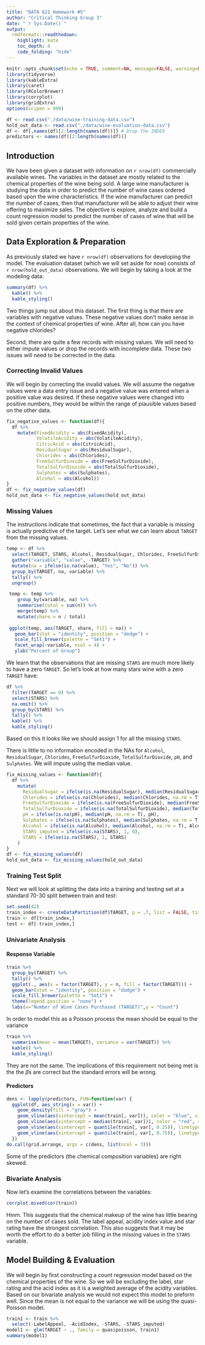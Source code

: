 ```yaml
---
title: "DATA 621 Homework #5"
author: "Critical Thinking Group 3"
date: "`r Sys.Date()`"
output:
  rmdformats::readthedown:
    highlight: kate
    toc_depth: 4
    code_folding: "hide"
---
```

```r
knitr::opts_chunk$set(echo = TRUE, comment=NA, message=FALSE, warning=FALSE)
library(tidyverse)
library(kableExtra)
library(caret)
library(RColorBrewer)
library(corrplot)
library(gridExtra)
options(scipen = 999)
```

```r
df <- read.csv("./data/wine-training-data.csv")
hold_out_data <- read.csv("./data/wine-evaluation-data.csv")
df <- df[,names(df)[2:length(names(df))]] # Drop the INDEX
predictors <- names(df)[2:length(names(df))]
```

## Introduction 

We have been given a dataset with information on `r nrow(df)` commercially available wines.  The variables in the dataset are mostly related to the chemical properties of the wine being sold.  A large wine manufacturer is studying the data in order to predict the number of wine cases ordered based upon the wine characteristics. If the wine manufacturer can predict the number of cases, then that manufacturer will be able to adjust their wine offering to maximize sales.  The objective is explore, analyze and build a count regression model to predict the number of cases of wine that will be sold given certain properties of the wine. 

## Data Exploration & Preparation

As previously stated we have `r nrow(df)` observations for developing the model.  The evaluation dataset (which we will set aside for now) consists of `r nrow(hold_out_data)` observations.  We will begin by taking a look at the modeling data:

```r
summary(df) %>%
  kable() %>%
  kable_styling()
```

Two things jump out about this dataset.  The first thing is that there are variables with negative values.  These negative values don't make sense in the context of chemical properties of wine.  After all, how can you have negative chlorides?  

Second, there are quite a few records with missing values.  We will need to either impute values or drop the records with incomplete data.  These two issues will need to be corrected in the data.

### Correcting Invalid Values

We will begin by correcting the invalid values.  We will assume the negative values were a data entry issue and a negative value was entered when a positive value was desired.  If these negative values were changed into positive numbers, they would be within the range of plausible values based on the other data.

```r
fix_negative_values <- function(df){
  df %>%
    mutate(FixedAcidity = abs(FixedAcidity),
           VolatileAcidity = abs(VolatileAcidity),
           CitricAcid = abs(CitricAcid),
           ResidualSugar = abs(ResidualSugar),
           Chlorides = abs(Chlorides),
           FreeSulfurDioxide = abs(FreeSulfurDioxide),
           TotalSulfurDioxide = abs(TotalSulfurDioxide),
           Sulphates = abs(Sulphates),
           Alcohol = abs(Alcohol))
}
df <- fix_negative_values(df)
hold_out_data <- fix_negative_values(hold_out_data)
```

### Missing Values

The instructions indicate that sometimes, the fact that a variable is missing is actually predictive of the target.  Let's see what we can learn about `TARGET` from the missing values.

```r
temp <- df %>%
  select(TARGET, STARS, Alcohol, ResidualSugar, Chlorides, FreeSulfurDioxide, TotalSulfurDioxide, pH, Sulphates) %>%
  gather("variable", "value", -TARGET) %>%
  mutate(na = ifelse(is.na(value), "Yes", "No")) %>%
  group_by(TARGET, na, variable) %>%
  tally() %>%
  ungroup()

 temp <- temp %>%
    group_by(variable, na) %>%
    summarise(total = sum(n)) %>%
    merge(temp) %>%
    mutate(share = n / total)
 
 ggplot(temp, aes(TARGET, share, fill = na)) +
   geom_bar(stat = "identity", position = "dodge") +
   scale_fill_brewer(palette = "Set1") +
   facet_wrap(~variable, ncol = 4) + 
   ylab("Percent of Group")
```
 
We learn that the observations that are missing `STARS` are much more likely to have a zero `TARGET`.  So let's look at how many stars wine with a zero `TARGET` have:

```r
df %>%
  filter(TARGET == 0) %>%
  select(STARS) %>%
  na.omit() %>%
  group_by(STARS) %>%
  tally() %>%
  kable() %>%
  kable_styling()
```

Based on this it looks like we should assign 1 for all the missing `STARS`.

There is little to no information encoded in the NAs for `Alcohol`,  `ResidualSugar`, `Chlorides`, `FreeSulfurDioxide`, `TotalSulfurDioxide`, `pH`, and `Sulphates`.  We will impute using the median value.

```r
fix_missing_values <- function(df){
  df %>%
    mutate(
      ResidualSugar = ifelse(is.na(ResidualSugar), median(ResidualSugar, na.rm = T), ResidualSugar),
      Chlorides = ifelse(is.na(Chlorides), median(Chlorides, na.rm = T), Chlorides),
      FreeSulfurDioxide = ifelse(is.na(FreeSulfurDioxide), median(FreeSulfurDioxide, na.rm = T), FreeSulfurDioxide),
      TotalSulfurDioxide = ifelse(is.na(TotalSulfurDioxide), median(TotalSulfurDioxide, na.rm = T), TotalSulfurDioxide),
      pH = ifelse(is.na(pH), median(pH, na.rm = T), pH),
      Sulphates = ifelse(is.na(Sulphates), median(Sulphates, na.rm = T), Sulphates),
      Alcohol = ifelse(is.na(Alcohol), median(Alcohol, na.rm = T), Alcohol),
      STARS_imputed = ifelse(is.na(STARS), 1, 0),
      STARS = ifelse(is.na(STARS), 1, STARS)
    )
}
df <- fix_missing_values(df)
hold_out_data <- fix_missing_values(hold_out_data)
```

### Training Test Split

Next we will look at splitting the data into a training and testing set at a standard 70-30 split between train and test:

```r
set.seed(42)
train_index <- createDataPartition(df$TARGET, p = .7, list = FALSE, times = 1)
train <- df[train_index,]
test <- df[-train_index,]
```

### Univariate Analysis

#### Response Variable

```r
train %>%
  group_by(TARGET) %>%
  tally() %>%
  ggplot(., aes(x = factor(TARGET), y = n, fill = factor(TARGET))) +
  geom_bar(stat = "identity", position = "dodge") +
  scale_fill_brewer(palette = "Set1") + 
  theme(legend.position = "none") +
  labs(x="Number of Wine Cases Purchased (TARGET)",y = "Count")
```

In order to model this as a Poisson process the mean should be equal to the variance

```r
train %>%
  summarise(mean = mean(TARGET), variance = var(TARGET)) %>%
  kable() %>%
  kable_styling()
```

They are not the same.  The implications of this requirement not being met is the the $\beta$s are correct but the standard errors will be wrong.

#### Predictors

```r
dens <- lapply(predictors, FUN=function(var) {
  ggplot(df, aes_string(x = var)) + 
    geom_density(fill = "gray") +
    geom_vline(aes(xintercept = mean(train[, var])), color = "blue", size=1) +
    geom_vline(aes(xintercept = median(train[, var])), color = "red", size=1) +
    geom_vline(aes(xintercept = quantile(train[, var], 0.25)), linetype = "dashed", size = 0.5) + 
    geom_vline(aes(xintercept = quantile(train[, var], 0.75)), linetype = "dashed", size = 0.5)
  })
do.call(grid.arrange, args = c(dens, list(ncol = 3)))
```

Some of the predictors (the chemical composition variables) are right skewed.


### Bivariate Analysis

Now let's examine the correlations between the variables:

```r
corrplot.mixed(cor(train))
```

Hmm.  This suggests that the chemical makeup of the wine has little bearing on the number of cases sold.  The label appeal, acidity index value and star rating have the strongest correlation.  This also suggests that it may be worth the effort to do a better job filling in the missing values in the `STARS` variable.

## Model Building & Evaluation

We will begin by first constructing a count regression model based on the chemical properties of the wine.  So we will be excluding the label, star rating and the acid index as it is a weighted average of the acidity variables.  Based on our bivariate analysis we would not expect this model to preform well.  Since the mean is not equal to the variance we will be using the quasi-Poisson model.

```r
train1 <- train %>%
  select(-LabelAppeal, -AcidIndex, -STARS, -STARS_imputed)
model1 <- glm(TARGET ~ ., family = quasipoisson, train1)
summary(model1)
```
